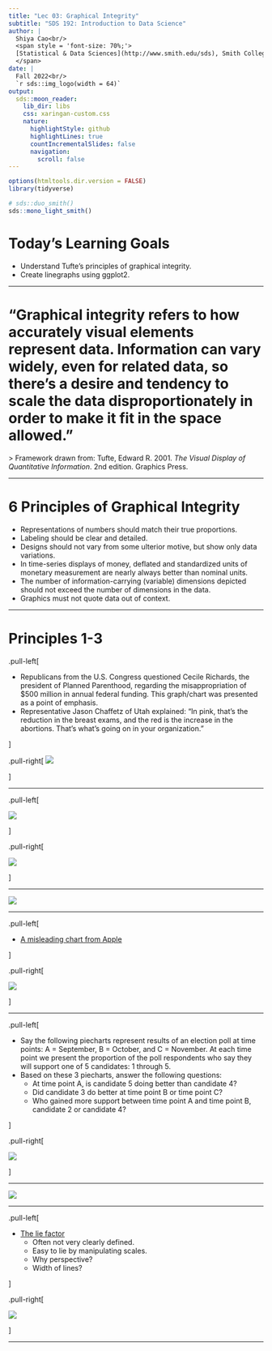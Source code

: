 ```yaml
---
title: "Lec 03: Graphical Integrity"
subtitle: "SDS 192: Introduction to Data Science"
author: |
  Shiya Cao<br/>
  <span style = 'font-size: 70%;'>
  [Statistical & Data Sciences](http://www.smith.edu/sds), Smith College<br/>
  </span>
date: |
  Fall 2022<br/>
  `r sds::img_logo(width = 64)`
output:
  sds::moon_reader:
    lib_dir: libs
    css: xaringan-custom.css
    nature:
      highlightStyle: github
      highlightLines: true
      countIncrementalSlides: false    
      navigation:
        scroll: false
---
```



```r
options(htmltools.dir.version = FALSE)
library(tidyverse)
```

```r
# sds::duo_smith()
sds::mono_light_smith()
```


# Today's Learning Goals

* Understand Tufte's principles of graphical integrity.
* Create linegraphs using ggplot2.

---

# "Graphical integrity refers to how accurately visual elements represent data. Information can vary widely, even for related data, so there's a desire and tendency to scale the data disproportionately in order to make it fit in the space allowed."

&gt; Framework drawn from: Tufte, Edward R. 2001. *The Visual Display of Quantitative Information*. 2nd edition. Graphics Press.

---

# 6 Principles of Graphical Integrity

* Representations of numbers should match their true proportions.
* Labeling should be clear and detailed.
* Designs should not vary from some ulterior motive, but show only data variations.
* In time-series displays of money, deflated and standardized units of monetary measurement are nearly always better than nominal units.
* The number of information-carrying (variable) dimensions depicted should not exceed the number of dimensions in the data.
* Graphics must not quote data out of context.

---

# Principles 1-3

.pull-left[

* Republicans from the U.S. Congress questioned Cecile Richards, the president of Planned Parenthood, regarding the misappropriation of $500 million in annual federal funding. This graph/chart was presented as a point of emphasis.
* Representative Jason Chaffetz of Utah explained: “In pink, that’s the reduction in the breast exams, and the red is the increase in the abortions. That’s what’s going on in your organization.”

]
      
.pull-right[
![](img./Lec3_GraphicalIntegrity_1.png)

]

---
      
.pull-left[

![](img./Lec3_GraphicalIntegrity_1.png)
      
]
      
.pull-right[

![](img./Lec3_GraphicalIntegrity_2.png)

]

---

![](img./Lec3_GraphicalIntegrity_3.png)

---

.pull-left[
      
* <a href="https://qz.com/122921/the-chart-tim-cook-doesnt-want-you-to-see/">A misleading chart from Apple </a>

]

.pull-right[
      
![](img./Lec3_iphone-sales.png)

]

---

.pull-left[
      
* Say the following piecharts represent results of an election poll at time points: A = September, B = October, and C = November. At each time point we present the proportion of the poll respondents who say they will support one of 5 candidates: 1 through 5.
* Based on these 3 piecharts, answer the following questions:
  * At time point A, is candidate 5 doing better than candidate 4?
  * Did candidate 3 do better at time point B or time point C?
  * Who gained more support between time point A and time point B, candidate 2 or candidate 4?
      
]

.pull-right[
      
![](img./Lec3_piecharts.png)

]

---

![](img./Lec3_barplots.png)

---

.pull-left[
      
* <a href="https://infovis-wiki.net/wiki/Lie_Factor">The lie factor </a>
  * Often not very clearly defined.
  * Easy to lie by manipulating scales.
  * Why perspective?
  * Width of lines?

]

.pull-right[
      
![](img./Lec3_Lie_factor_example1_image.png)

]

---
